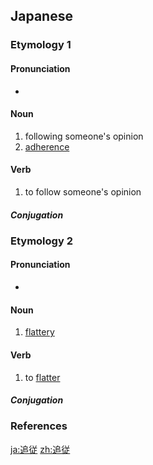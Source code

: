 ==Japanese==

===Etymology 1===
{{ja-kanjitab|つい|じゅう|yomi=o}}

====Pronunciation====
* {{ja-pron|ついじゅう|y=o|acc=0|acc_ref=NHK}}

====Noun====
{{ja-noun|ついじゅう|kyu=追從}}

# following someone's opinion
# [[adherence]]

====Verb====
{{ja-verb-suru|tr=intrans|ついじゅう|kyu=追從}}

# to follow someone's opinion

=====Conjugation=====
{{ja-suru|ついじゅう}}

===Etymology 2===
{{ja-kanjitab|つい|しょう|yomi=o}}

====Pronunciation====
* {{ja-pron|ついしょう|y=o|acc=0|acc_ref=NHK}}

====Noun====
{{ja-noun|ついしょう|kyu=追從}}

# [[flattery]]

====Verb====
{{ja-verb-suru|ついしょう|kyu=追從|tr=intrans}}

# to [[flatter]]

=====Conjugation=====
{{ja-suru|ついしょう}}

===References===
<references/>

[[ja:追従]]
[[zh:追従]]